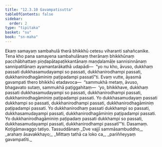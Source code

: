 ```yaml
---
title: "12.3.10 Gavampatisutta"
tableOfContents: false
sidebar:
  order: 2
type: "tipitaka"
basket: "su"
book: "sn-maha"
---
```



<DynamicBreadcrumb />

<Division number="1100" book="sn-maha">

<Paragraph number="2302" book="sn-maha">
Ekaṃ samayaṃ sambahulā therā bhikkhū cetesu viharanti sahañcanike. Tena kho pana samayena sambahulānaṃ therānaṃ bhikkhūnaṃ pacchābhattaṃ piṇḍapātapaṭikkantānaṃ maṇḍalamāḷe sannisinnānaṃ sannipatitānaṃ ayamantarākathā udapādi—  “yo nu kho, āvuso, dukkhaṃ passati dukkhasamudayampi so passati, dukkhanirodhampi passati, dukkhanirodhagāminiṃ paṭipadampi passatī”ti.
</Paragraph>

<Paragraph number="2303" book="sn-maha">
Evaṃ vutte, āyasmā gavampati thero bhikkhū etadavoca—  “sammukhā metaṃ, āvuso, bhagavato sutaṃ, sammukhā paṭiggahitaṃ—  ‘yo, bhikkhave, dukkhaṃ passati dukkhasamudayampi so passati, dukkhanirodhampi passati, dukkhanirodhagāminiṃ paṭipadampi passati. Yo dukkhasamudayaṃ passati dukkhampi so passati, dukkhanirodhampi passati, dukkhanirodhagāminiṃ paṭipadampi passati. Yo dukkhanirodhaṃ passati dukkhampi so passati, dukkhasamudayampi passati, dukkhanirodhagāminiṃ paṭipadampi passati. Yo dukkhanirodhagāminiṃ paṭipadaṃ passati dukkhampi so passati, dukkhasamudayampi passati, dukkhanirodhampi passatī’”ti.

</Paragraph>
</Division>

<Paragraph number="2304" type="center" book="sn-maha">
Dasamaṃ.



</Paragraph>

<Paragraph number="2305" type="center" book="sn-maha">
Koṭigāmavaggo tatiyo.



</Paragraph>

<Paragraph number="2306" type="center" book="sn-maha">
Tassuddānaṃ


</Paragraph>

<Paragraph number="2307" type="verses" book="sn-maha">
_Dve vajjī sammāsambuddho,_  
_arahaṃ āsavakkhayo;_  
_Mittaṃ tathā ca loko ca,_  
_pariññeyyaṃ gavampatīti._
</Paragraph>